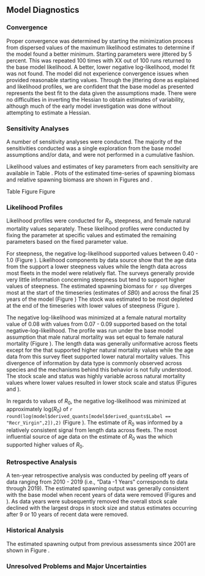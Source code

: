 ## Model Diagnostics

### Convergence

Proper convergence was determined by starting the minimization process from dispersed values of the maximum likelihood estimates to determine if the model found a better minimum. Starting parameters were jittered by 5 percent. This was repeated 100 times with XX out of 100 runs returned to the base model likelihood. A better, lower negative log-likelihood, model fit was not found. The model did not experience convergence issues when provided reasonable starting values. Through the jittering done as explained and likelihood profiles, we are confident that the base model as presented represents the best fit to the data given the assumptions made. There were no difficulties in inverting the Hessian to obtain estimates of variability, although much of the early model investigation was done without attempting to estimate a Hessian.

### Sensitivity Analyses

A number of sensitivity analyses were conducted.  The majority of the sensitivities conducted was a single exploration from the base model assumptions and/or data, and were not performed in a cumulative fashion.

\begin{enumerate}
   
  \item Estimate Lorenzen natural mortality ($M$) by sex with the change of $M$ occurring at approximately age-at-50-percent maturity of 10 years old.

  \item Allow the model to estimate sex-specific $M$ values.

  \item Fix $M$ values by sex equal to the estimates from the 2011 assessment of `r spp`. 

  \item Assume the 2011 length-at-maturity estimates.

  \item Mirror the selectivity by sex and retention for the CA and OR/WA fishing fleets.

  \item Assume the 2011 parameterization of fishery selectivity.

  \item Assume the 2011 parameterization of survey selectivity. 

  \item Fix the NWFSC Slope Survey female selectivity to asymptote at 1.0.  

\end{enumerate}

Likelihood values and estimates of key parameters from each sensitivity are available in Table \ref{tab:sensitivities}.  Plots of the estimated time-series of spawning biomass and relative spawning biomass are shown in Figures \ref{fig:sens-ssb} and \ref{fig:sens-depl}.


Table \ref{tab:sensitivities}
Figure \ref{fig:sens-ssb}
Figure \ref{fig:sens-depl}

### Likelihood Profiles

Likelihood profiles were conducted for $R_0$, steepness, and female natural mortality values separately. These likelihood profiles were conducted by fixing the parameter at specific values and estimated the remaining parameters based on the fixed parameter value.

For steepness, the negative log-likelihood supported values between 0.40 - 1.0 (Figure \ref{fig:r0-profile}).  Likelihood components by data source show that the  age data from the \gls{s-wcgbt} support a lower steepness values while the length data across most fleets in the model were relatively flat.  The surveys generally provide very little information concerning steepness but tend to support higher values of steepness. The estimated spawning biomass for `r spp` diverges most at the start of the timeseries (estimates of $SB0$) and across the final 25 years of the model (Figure \ref{fig:h-ssb})  The stock was estimated to be most depleted at the end of the timeseries with lower values of steepness (Figure \ref{fig:h-depl}).

The negative log-likelihood was minimized at a female natural mortality value of 0.08 with values from 0.07 - 0.09 supported based on the total negative-log-likelihood. The profile was run under the base model assumption that male natural mortality was set equal to female natural mortality (Figure \ref{fig:m-profile}).  The length data was generally uniformative across fleets except for the \gls{s-wcgbt} that supported higher natural mortality values while the age data from this survey fleet supported lower natural mortality values.  This divergence of information by data type is commonly observed across species and the mechanisms behind this behavior is not fully understood. The stock scale and status was highly variable across natural mortality values where lower values resulted in lower stock scale and status (Figures \ref{fig:m-ssb} and \ref{fig:m-depl}).

In regards to values of $R_0$, the negative log-likelihood was minimized at approximately log($R_0$) of `r round(log(model$derived_quants[model$derived_quants$Label == "Recr_Virgin",2]),2)`  (Figure \ref{fig:r0-profile}).  The estimate of $R_0$ was informed by a relatively consistent signal from length data across fleets.  The most influential source of age data on the estimate of $R_0$ was the \gls{s-wcgbt} which supported higher values of $R_0$. 


### Retrospective Analysis

A ten-year retrospective analysis was conducted by peeling off years of data ranging from 2010 - 2019 (i.e., "Data -1 Years" corresponds to data through 2019). The estimated spawning output was generally consistent with the base model when recent years of data were removed (Figures \ref{fig:retro-ssb} and \ref{fig:retro-depl}). As data years were subsequently removed the overall stock scale declined with the largest drops in stock size and status estimates occurring after 9 or 10 years of recent data were removed.

### Historical Analysis

The estimated spawning output from previous assessments since 2001 are shown in Figure \ref{fig:past-assess}. 

### Unresolved Problems and Major Uncertainties
